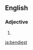 ==English==

===Adjective===
{{head|en|adjective superlative form}}

# {{en-superlative of|bendy}}

[[ja:bendiest]]